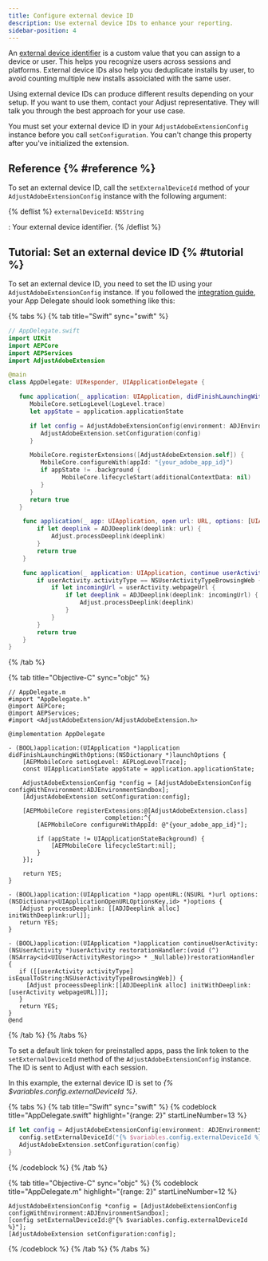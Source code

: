 ```yaml
---
title: Configure external device ID
description: Use external device IDs to enhance your reporting.
sidebar-position: 4
---
```


An [external device identifier](https://help.adjust.com/en/article/external-device-identifiers) is a custom value that you can assign to a device or user. This helps you recognize users across sessions and platforms. External device IDs also help you deduplicate installs by user, to avoid counting multiple new installs assoiciated with the same user.

Using external device IDs can produce different results depending on your setup. If you want to use them, contact your Adjust representative. They will talk you through the best approach for your use case.

You must set your external device ID in your `AdjustAdobeExtensionConfig` instance before you call `setConfiguration`. You can't change this property after you've initialized the extension.

## Reference {% #reference %}

To set an external device ID, call the `setExternalDeviceId` method of your `AdjustAdobeExtensionConfig` instance with the following argument:

{% deflist %}
`externalDeviceId`: `NSString`

: Your external device identifier.
{% /deflist %}

## Tutorial: Set an external device ID {% #tutorial %}

To set an external device ID, you need to set the ID using your `AdjustAdobeExtensionConfig` instance. If you followed the [integration guide](/en/sdk/adobe-extension/ios/integration), your App Delegate should look something like this:

{% tabs %}
{% tab title="Swift" sync="swift" %}

```swift
// AppDelegate.swift
import UIKit
import AEPCore
import AEPServices
import AdjustAdobeExtension

@main
class AppDelegate: UIResponder, UIApplicationDelegate {

   func application(_ application: UIApplication, didFinishLaunchingWithOptions launchOptions: [UIApplication.LaunchOptionsKey: Any]?) -> Bool {
      MobileCore.setLogLevel(LogLevel.trace)
      let appState = application.applicationState

      if let config = AdjustAdobeExtensionConfig(environment: ADJEnvironmentSandbox) {
         AdjustAdobeExtension.setConfiguration(config)
      }

      MobileCore.registerExtensions([AdjustAdobeExtension.self]) {
         MobileCore.configureWith(appId: "{your_adobe_app_id}")
         if appState != .background {
               MobileCore.lifecycleStart(additionalContextData: nil)
         }
      }
      return true
   }

    func application(_ app: UIApplication, open url: URL, options: [UIApplication.OpenURLOptionsKey : Any] = [:]) -> Bool {
        if let deeplink = ADJDeeplink(deeplink: url) {
            Adjust.processDeeplink(deeplink)
        }
        return true
    }

    func application(_ application: UIApplication, continue userActivity: NSUserActivity, restorationHandler: @escaping ([UIUserActivityRestoring]?) -> Void) -> Bool {
        if userActivity.activityType == NSUserActivityTypeBrowsingWeb {
            if let incomingUrl = userActivity.webpageUrl {
                if let deeplink = ADJDeeplink(deeplink: incomingUrl) {
                    Adjust.processDeeplink(deeplink)
                }
            }
        }
        return true
    }
}
```

{% /tab %}

{% tab title="Objective-C" sync="objc" %}

```objc
// AppDelegate.m
#import "AppDelegate.h"
@import AEPCore;
@import AEPServices;
#import <AdjustAdobeExtension/AdjustAdobeExtension.h>

@implementation AppDelegate

- (BOOL)application:(UIApplication *)application didFinishLaunchingWithOptions:(NSDictionary *)launchOptions {
    [AEPMobileCore setLogLevel: AEPLogLevelTrace];
    const UIApplicationState appState = application.applicationState;

    AdjustAdobeExtensionConfig *config = [AdjustAdobeExtensionConfig configWithEnvironment:ADJEnvironmentSandbox];
    [AdjustAdobeExtension setConfiguration:config];

    [AEPMobileCore registerExtensions:@[AdjustAdobeExtension.class]
                           completion:^{
        [AEPMobileCore configureWithAppId: @"{your_adobe_app_id}"];

        if (appState != UIApplicationStateBackground) {
            [AEPMobileCore lifecycleStart:nil];
        }
    }];

    return YES;
}

- (BOOL)application:(UIApplication *)app openURL:(NSURL *)url options:(NSDictionary<UIApplicationOpenURLOptionsKey,id> *)options {
   [Adjust processDeeplink: [[ADJDeeplink alloc] initWithDeeplink:url]];
   return YES;
}

- (BOOL)application:(UIApplication *)application continueUserActivity:(NSUserActivity *)userActivity restorationHandler:(void (^)(NSArray<id<UIUserActivityRestoring>> * _Nullable))restorationHandler {
   if ([[userActivity activityType] isEqualToString:NSUserActivityTypeBrowsingWeb]) {
     [Adjust proceessDeeplink:[[ADJDeeplink alloc] initWithDeeplink:[userActivity webpageURL]]];
   }
   return YES;
}
@end
```

{% /tab %}
{% /tabs %}

To set a default link token for preinstalled apps, pass the link token to the `setExternalDeviceId` method of the `AdjustAdobeExtensionConfig` instance. The ID is sent to Adjust with each session.

In this example, the external device ID is set to _{% $variables.config.externalDeviceId %}_.

{% tabs %}
{% tab title="Swift" sync="swift" %}
{% codeblock
   title="AppDelegate.swift"
   highlight="{range: 2}"
   startLineNumber=13 %}

```swift
if let config = AdjustAdobeExtensionConfig(environment: ADJEnvironmentSandbox) {
   config.setExternalDeviceId("{% $variables.config.externalDeviceId %}")
   AdjustAdobeExtension.setConfiguration(config)
}
```

{% /codeblock %}
{% /tab %}

{% tab title="Objective-C" sync="objc" %}
{% codeblock
   title="AppDelegate.m"
   highlight="{range: 2}"
   startLineNumber=12 %}

```objc
AdjustAdobeExtensionConfig *config = [AdjustAdobeExtensionConfig configWithEnvironment:ADJEnvironmentSandbox];
[config setExternalDeviceId:@"{% $variables.config.externalDeviceId %}"];
[AdjustAdobeExtension setConfiguration:config];
```

{% /codeblock %}
{% /tab %}
{% /tabs %}
